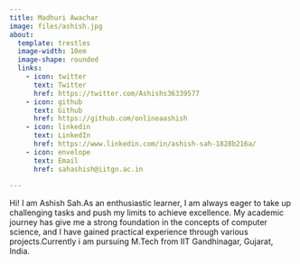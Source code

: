 ```yaml
---
title: Madhuri Awachar
image: files/ashish.jpg
about:
  template: trestles
  image-width: 10em
  image-shape: rounded
  links:
    - icon: twitter
      text: Twitter
      href: https://twitter.com/Ashishs36339577
    - icon: github
      text: Github
      href: https://github.com/onlineaashish
    - icon: linkedin
      text: LinkedIn
      href: https://www.linkedin.com/in/ashish-sah-1828b216a/
    - icon: envelope
      text: Email
      href: sahashish@iitgn.ac.in
        
---
```



Hi! I am Ashish Sah.As an enthusiastic learner, I am always eager to take up challenging tasks and push my limits to achieve excellence. My academic journey has give me a strong foundation in the concepts of computer science, and I have gained practical experience through various projects.Currently i am pursuing M.Tech from IIT Gandhinagar, Gujarat, India.





